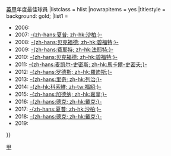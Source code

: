 {{Navbox
|name = 英格蘭足球聯賽頒獎禮英甲年度最佳球員
|title = [[英格蘭足球聯賽頒獎禮]]{{,}}[[英格蘭足球甲級聯賽|英甲]]年度最佳球員
|listclass = hlist
|nowrapitems = yes
|titlestyle = background: gold;
|list1 = 
* 2006: {{link-en|李·特伦德勒|Lee Trundle|特伦德勒}}
* 2007: [[比利·夏普|-{zh-hans:夏普; zh-hk:沙柏;}-]]
* 2008: [[謝美伊·碧福特|-{zh-hans:贝克福德; zh-hk:碧福特;}-]]
* 2009: [[马特·费耶特|-{zh-hans:费耶特; zh-hk:法耶特;}-]]
* 2010: [[謝美伊·碧福特|-{zh-hans:贝克福德; zh-hk:碧福特;}-]]
* 2011: [[克雷格·麦凯尔-史密斯|-{zh-hans:麦凯尔-史密斯; zh-hk:馬卡爾-史密夫;}-]]
* 2012: [[乔丹·罗德斯|-{zh-hans:罗德斯; zh-hk:羅迪斯;}-]]
* 2013: [[马特·里奇|-{zh-hans:里奇; zh-hk:列治;}-]]
* 2014: [[亞當·福紹|-{zh-hk:科索維; zh-tw:福紹;}-]]
* 2015: [[乔·加德纳|-{zh-hans:加德纳; zh-hk:嘉拿;}-]]
* 2016: [[布拉德利·德克|-{zh-hans:德克; zh-hk:戴克;}-]]
* 2017: [[比利·夏普|-{zh-hans:夏普; zh-hk:沙柏;}-]]
* 2018: [[布拉德利·德克|-{zh-hans:德克; zh-hk:戴克;}-]]
* 2019: {{link-en|Collins|James Collins (footballer, born 1990)}}
}}<noinclude>
[[Category:英格蘭足球聯賽模板|甲]]
</noinclude>